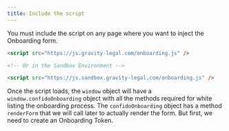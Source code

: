 ```yaml
---
title: Include the script
---
```


You must include the script on any page where you want to inject the Onboarding form.

```html
<script src="https://js.gravity-legal.com/onboarding.js" />

<!-- Or in the Sandbox Environment -->

<script src="https://js.sandbox.gravity-legal.com/onboarding.js" />
```

Once the script loads, the `window` object will have a `window.confidoOnboarding` object with all the methods required for white listing the onboarding process. The `confidoOnboarding` object has a method `renderForm` that we will call later to actually render the form. But first, we need to create an Onboarding Token.
